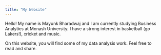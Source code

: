 ```yaml
---
title: "My Website"
---
```


Hello! My name is Mayunk Bharadwaj and I am currently studying Business Analytics at Monash University. I have a strong interest in basketball (go Lakers!), cricket and music.

On this website, you will find some of my data analysis work. Feel free to read and share.